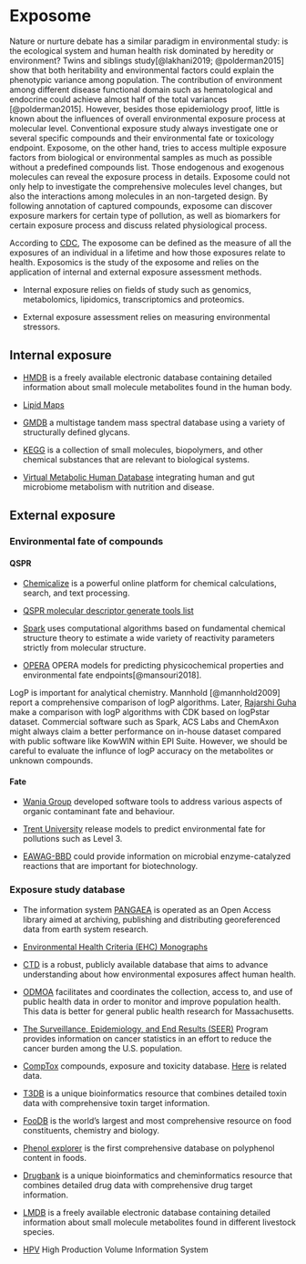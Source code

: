 # Exposome

Nature or nurture debate has a similar paradigm in environmental study: is the ecological system and human health risk dominated by heredity or environment? Twins and siblings study[@lakhani2019; @polderman2015] show that both heritability and environmental factors could explain the phenotypic variance among population. The contribution of environment among different disease functional domain such as hematological and endocrine could achieve almost half of the total variances [@polderman2015]. However, besides those epidemiology proof, little is known about the influences of overall environmental exposure process at molecular level. Conventional exposure study always investigate one or several specific compounds and their environmental fate or toxicology endpoint. Exposome, on the other hand, tries to access multiple exposure factors from biological or environmental samples as much as possible without a predefined compounds list. Those endogenous and exogenous molecules can reveal the exposure process in details. Exposome could not only help to investigate the comprehensive molecules level changes, but also the interactions among molecules in an non-targeted design. By following annotation of captured compounds, exposome can discover exposure markers for certain type of pollution, as well as biomarkers for certain exposure process and discuss related physiological process.

According to [CDC](https://www.cdc.gov/niosh/topics/exposome/default.html), The exposome can be defined as the measure of all the exposures of an individual in a lifetime and how those exposures relate to health. Exposomics is the study of the exposome and relies on the application of internal and external exposure assessment methods. 

- Internal exposure relies on fields of study such as genomics, metabolomics, lipidomics, transcriptomics and proteomics.

- External exposure assessment relies on measuring environmental stressors. 


## Internal exposure

- [HMDB](http://www.hmdb.ca/) is a freely available electronic database containing detailed information about small molecule metabolites found in the human body.

- [Lipid Maps](http://www.lipidmaps.org/)

- [GMDB](https://jcggdb.jp/rcmg/glycodb/Ms_ResultSearch) a multistage tandem mass spectral database using a variety of structurally defined glycans.

- [KEGG](https://www.genome.jp/kegg/compound/) is a collection of small molecules, biopolymers, and other chemical substances that are relevant to biological systems.

- [Virtual Metabolic Human Database](https://www.vmh.life/) integrating human and gut microbiome metabolism with nutrition and disease.

## External exposure

### Environmental fate of compounds

#### QSPR

- [Chemicalize](https://chemicalize.com/) is a powerful online platform for chemical calculations, search, and text processing.

- [QSPR molecular descriptor generate tools list](http://www.moleculardescriptors.eu/resources/resources.htm)

- [Spark](http://www.archemcalc.com/sparc.html) uses computational algorithms based on fundamental chemical structure theory to estimate a wide variety of reactivity parameters strictly from molecular structure.

- [OPERA](https://jcheminf.biomedcentral.com/articles/10.1186/s13321-018-0263-1) OPERA models for predicting physicochemical properties and environmental fate endpoints[@mansouri2018].

LogP is important for analytical chemistry. Mannhold [@mannhold2009] report a comprehensive comparison of logP algorithms. Later, [Rajarshi Guha](http://blog.rguha.net/?p=896) make a comparison with logP algorithms with CDK based on logPstar dataset. Commercial software such as Spark, ACS Labs and ChemAxon might always claim a better performance on in-house dataset compared with public software like KowWIN within EPI Suite. However, we should be careful to evaluate the influnce of logP accuracy on the metabolites or unknown compounds.

#### Fate

- [Wania Group](https://www.utsc.utoronto.ca/labs/wania/downloads/) developed software tools to address various aspects of organic contaminant fate and behaviour. 

- [Trent University](http://www.trentu.ca/academic/aminss/envmodel/models/models.html) release models to predict environmental fate for pollutions such as Level 3.

- [EAWAG-BBD](http://eawag-bbd.ethz.ch/index.html) could provide information on microbial enzyme-catalyzed reactions that are important for biotechnology.

### Exposure study database

- The information system [PANGAEA](https://www.pangaea.de) is operated as an Open Access library aimed at archiving, publishing and distributing georeferenced data from earth system research. 

- [Environmental Health Criteria (EHC) Monographs](http://www.inchem.org/pages/ehc.html)

- [CTD](http://ctdbase.org/) is a robust, publicly available database that aims to advance understanding about how environmental exposures affect human health.

- [ODMOA](https://www.mass.gov/orgs/office-of-data-management-and-outcomes-assessment) facilitates and coordinates the collection, access to, and use of public health data in order to monitor and improve population health. This data is better for general public health research for Massachusetts.

- [The Surveillance, Epidemiology, and End Results (SEER)](https://seer.cancer.gov/) Program provides information on cancer statistics in an effort to reduce the cancer burden among the U.S. population. 

- [CompTox](https://comptox.epa.gov/dashboard) compounds, exposure and toxicity database. [Here](https://www.epa.gov/chemical-research/downloadable-computational-toxicology-data) is related data.

- [T3DB](http://www.t3db.ca/) is a unique bioinformatics resource that combines detailed toxin data with comprehensive toxin target information.

- [FooDB](http://foodb.ca/) is the world’s largest and most comprehensive resource on food constituents, chemistry and biology.

- [Phenol explorer](http://phenol-explorer.eu) is the first comprehensive database on polyphenol content in foods.

- [Drugbank](https://www.drugbank.ca/releases/latest) is a unique bioinformatics and cheminformatics resource that combines detailed drug data with comprehensive drug target information.

- [LMDB](http://lmdb.ca) is a freely available electronic database containing detailed information about small molecule metabolites found in different livestock species.

- [HPV](https://iaspub.epa.gov/oppthpv/hpv_hc_characterization.get_report?doctype=2) High Production Volume Information System